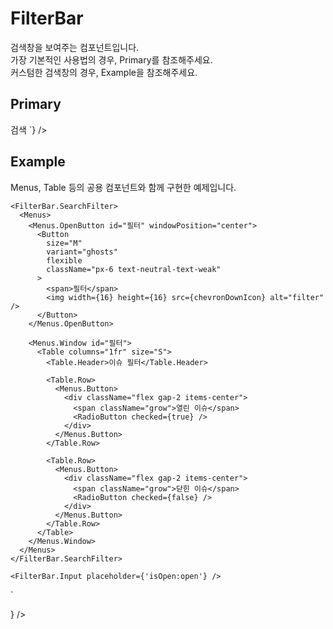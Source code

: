 
<Meta of={FilterBarStories} title="component/FilterBar/Docs" />

# FilterBar

검색창을 보여주는 컴포넌트입니다. <br />
가장 기본적인 사용법의 경우, Primary를 참조해주세요. <br />
커스텀한 검색창의 경우, Example을 참조해주세요.

## Primary

<Canvas of={FilterBarStories.Primary} />
<Source
  code={`
<FilterBar>
    <FilterBar.SearchFilter>검색</FilterBar.SearchFilter>
    <FilterBar.Input />
</FilterBar>
    `}
/>

## Example

Menus, Table 등의 공용 컴포넌트와 함께 구현한 예제입니다.

<Canvas of={FilterBarStories.Example} />
<Source code={
    `
<FilterBar>

    <FilterBar.SearchFilter>
      <Menus>
        <Menus.OpenButton id="필터" windowPosition="center">
          <Button
            size="M"
            variant="ghosts"
            flexible
            className="px-6 text-neutral-text-weak"
          >
            <span>필터</span>
            <img width={16} height={16} src={chevronDownIcon} alt="filter" />
          </Button>
        </Menus.OpenButton>

        <Menus.Window id="필터">
          <Table columns="1fr" size="S">
            <Table.Header>이슈 필터</Table.Header>

            <Table.Row>
              <Menus.Button>
                <div className="flex gap-2 items-center">
                  <span className="grow">열린 이슈</span>
                  <RadioButton checked={true} />
                </div>
              </Menus.Button>
            </Table.Row>

            <Table.Row>
              <Menus.Button>
                <div className="flex gap-2 items-center">
                  <span className="grow">닫힌 이슈</span>
                  <RadioButton checked={false} />
                </div>
              </Menus.Button>
            </Table.Row>
          </Table>
        </Menus.Window>
      </Menus>
    </FilterBar.SearchFilter>

    <FilterBar.Input placeholder={'isOpen:open'} />

</FilterBar>
    `

} />
